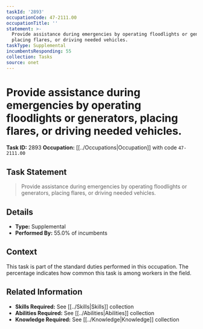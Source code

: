 ```yaml
---
taskId: '2893'
occupationCode: 47-2111.00
occupationTitle: ''
statement: >-
  Provide assistance during emergencies by operating floodlights or generators,
  placing flares, or driving needed vehicles.
taskType: Supplemental
incumbentsResponding: 55
collection: Tasks
source: onet
---
```

# Provide assistance during emergencies by operating floodlights or generators, placing flares, or driving needed vehicles.

**Task ID:** 2893
**Occupation:** [[../Occupations|Occupation]] with code `47-2111.00`

## Task Statement

> Provide assistance during emergencies by operating floodlights or generators, placing flares, or driving needed vehicles.

## Details

- **Type:** Supplemental
- **Performed By:** 55.0% of incumbents

## Context

This task is part of the standard duties performed in this occupation. The percentage indicates how common this task is among workers in the field.

## Related Information

- **Skills Required:** See [[../Skills|Skills]] collection
- **Abilities Required:** See [[../Abilities|Abilities]] collection
- **Knowledge Required:** See [[../Knowledge|Knowledge]] collection
